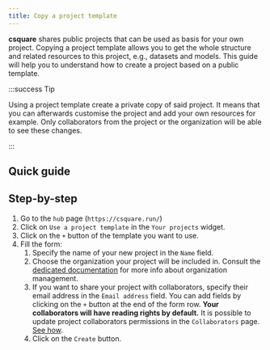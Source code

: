 ```yaml
---
title: Copy a project template
---
```



**csquare** shares public projects that can be used as basis for your own project. Copying a project template allows
you to get the whole structure and related resources to this project, e.g., datasets and models. This guide will help
you to understand how to create a project based on a public template.

:::success Tip

Using a project template create a private copy of said project. It means that you can afterwards customise the project
and add your own resources for example. Only collaborators from the project or the organization will be able to see
these changes.

:::

## Quick guide

<VideoPlayer src="https://cdn.csquare.run/docs/webm/copy-a-project-template.webm" />

## Step-by-step

1. Go to the `hub` page (`https://csquare.run/`)
2. Click on `Use a project template` in the `Your projects` widget.
3. Click on the `+` button of the template you want to use.
4. Fill the form:
   1. Specify the name of your new project in the `Name` field.
   2. Choose the organization your project will be included in. Consult the [dedicated documentation](../organizations/introduction) for more info about organization management.
   3. If you want to share your project with collaborators, specify their email address in the `Email address` field. You can add fields by clicking on the `+` button at the end of the form row. **Your collaborators will have reading rights by default.** It is possible to update project collaborators permissions in the `Collaborators` page. [See how](collaborators/update-permissions).
   4. Click on the `Create` button.
